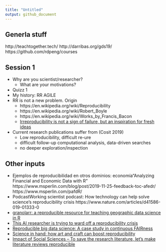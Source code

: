 ```yaml
---
title: "Untitled"
output: github_document
---
```



## Generla stuff
http://teachtogether.tech/
http://darribas.org/gds19/
https://github.com/rdpeng/courses


## Session 1

* Why are you scientist/researcher?
  * What are your motivations?
* Quizz 1
* My history: RR AGILE
* RR is not a new problem. Origin
  * https://en.wikipedia.org/wiki/Reproducibility
  * https://en.wikipedia.org/wiki/Robert_Boyle
  * https://en.wikipedia.org/wiki/Works_by_Francis_Bacon
  * [Irreproducibility is not a sign of failure, but an inspiration for fresh ideas](https://www.nature.com/articles/d41586-020-00380-2)
  
* Current research publications suffer from (Cosit 2019)
  * Low reproducibility, difficult re-ure
  * difficult follow-up computational analysis, data-driven searches
  * no deeper exploration/inspection 

## Other inputs

* Ejemplos de reproducibilidad en otros dominios: economía“Analyzing Financial and Economic Data with R"
https://www.msperlin.com/blog/post/2019-11-25-feedback-toc-afedr/ 
https://www.msperlin.com/pafdR/
* PodcastWorking scientist podcast: How technology can help solve science's reproducibility crisis
https://www.nature.com/articles/d41586-019-01333-0
* [granolarr: a reproducible resource for teaching geographic data science in R](https://sdesabbata.github.io/granolarr/)
* [This AI researcher is trying to ward off a reproducibility crisis](https://www.nature.com/articles/d41586-019-03895-5)
* [Reproducible big data science: A case study in continuous FAIRness](https://journals.plos.org/plosone/article?id=10.1371/journal.pone.0213013)
* [Science in hand: how art and craft can boost reproducibility](https://www.nature.com/articles/d41586-018-07676-4)
* [Impact of Social Sciences – To save the research literature, let’s make literature reviews reproducible](https://blogs.lse.ac.uk/impactofsocialsciences/2018/06/19/to-save-the-research-literature-lets-make-literature-reviews-reproducible/)


